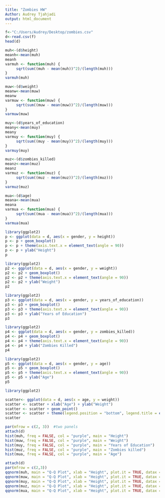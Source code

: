 ```yaml
---
title: "Zombies HW"
Author: Audrey Tjahjadi
output: html_document
---
```


```r
f<-"C:/Users/Audrey/Desktop/zombies.csv"
d<-read.csv(f)
head(d)
```

```r
muh<-(d$height)
meanh<-mean(muh)
meanh
varmuh <- function(muh) {
     sqrt(sum((muh - mean(muh))^2)/(length(muh)))
}
varmuh(muh)
```
```r
muw<-(d$weight)
meanw<-mean(muw)
meanw
varmuw <- function(muw) {
     sqrt(sum((muw - mean(muw))^2)/(length(muw)))
}
varmuw(muw)
```
```r
muy<-(d$years_of_education)
meany<-mean(muy)
meany
varmuy <- function(muy) {
     sqrt(sum((muy - mean(muy))^2)/(length(muy)))
}
varmuy(muy)
```
```r
muz<-(d$zombies_killed)
meanz<-mean(muz)
meanz
varmuz <- function(muz) {
     sqrt(sum((muz - mean(muz))^2)/(length(muz)))
}
varmuz(muz)
```
```r
mua<-(d$age)
meana<-mean(mua)
meana
varmua <- function(mua) {
     sqrt(sum((mua - mean(mua))^2)/(length(mua)))
}
varmua(mua)
```
```r
library(ggplot2)
p <- ggplot(data = d, aes(x = gender, y = height))
p <- p + geom_boxplot()
p <- p + theme(axis.text.x = element_text(angle = 90))
p <- p + ylab("Height")
p
```

```r
library(ggplot2)
p2 <- ggplot(data = d, aes(x = gender, y = weight))
p2 <- p2 + geom_boxplot()
p2 <- p2 + theme(axis.text.x = element_text(angle = 90))
p2 <- p2 + ylab("Weight")
p2
```

```r
library(ggplot2)
p3 <- ggplot(data = d, aes(x = gender, y = years_of_education))
p3 <- p3 + geom_boxplot()
p3 <- p3 + theme(axis.text.x = element_text(angle = 90))
p3 <- p3 + ylab("Years of Education")
p3
```

```r
library(ggplot2)
p4 <- ggplot(data = d, aes(x = gender, y = zombies_killed))
p4 <- p4 + geom_boxplot()
p4 <- p4 + theme(axis.text.x = element_text(angle = 90))
p4 <- p4 + ylab("Zombies Killed")
p4
```

```r
library(ggplot2)
p5 <- ggplot(data = d, aes(x = gender, y = age))
p5 <- p5 + geom_boxplot()
p5 <- p5 + theme(axis.text.x = element_text(angle = 90))
p5 <- p5 + ylab("Age")
p5
```

```r
library(ggplot2)

scatter<- ggplot(data = d, aes(x = age, y = weight)) 
scatter <- scatter + xlab("Age") + ylab("Weight")
scatter <- scatter + geom_point() 
scatter <- scatter + theme(legend.position = "bottom", legend.title = element_blank())  
scatter 


```
```r
par(mfrow = c(2, 3))  #two panels
attach(d)
hist(muh, freq = FALSE, col = "purple", main = "Height")
hist(muw, freq = FALSE, col = "purple", main = "Weight")
hist(muy, freq = FALSE, col = "purple", main = "Years of Education")
hist(muz, freq = FALSE, col = "purple", main = "Zombies killed")
hist(mua, freq = FALSE, col = "purple", main = "Age")
```
```r
attach(d)
par(mfrow = c(2,3))
qqnorm(muh, main = "Q-Q Plot", xlab = "Height", plot.it = TRUE, datax = FALSE)
qqnorm(muw, main = "Q-Q Plot", xlab = "Height", plot.it = TRUE, datax = FALSE)
qqnorm(muy, main = "Q-Q Plot", xlab = "Height", plot.it = TRUE, datax = FALSE)
qqnorm(muz, main = "Q-Q Plot", xlab = "Height", plot.it = TRUE, datax = FALSE)
qqnorm(mua, main = "Q-Q Plot", xlab = "Height", plot.it = TRUE, datax = FALSE)
```

